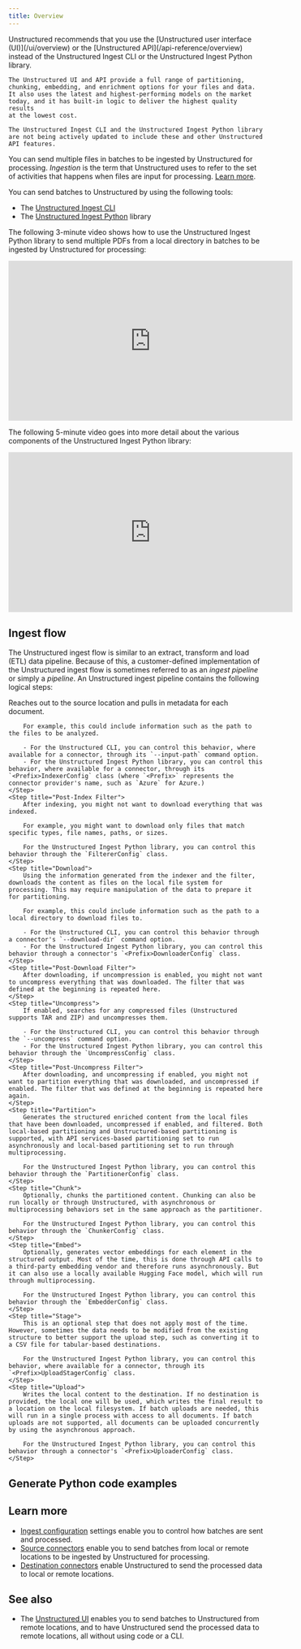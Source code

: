```yaml
---
title: Overview
---
```


<Note>
    Unstructured recommends that you use the [Unstructured user interface (UI)](/ui/overview) or the [Unstructured API](/api-reference/overview) instead of the 
    Unstructured Ingest CLI or the Unstructured Ingest Python library.
    
    The Unstructured UI and API provide a full range of partitioning, chunking, embedding, and enrichment options for your files and data. 
    It also uses the latest and highest-performing models on the market today, and it has built-in logic to deliver the highest quality results 
    at the lowest cost. 
    
    The Unstructured Ingest CLI and the Unstructured Ingest Python library are not being actively updated to include these and other Unstructured API features.
</Note>

You can send multiple files in batches to be ingested by Unstructured for processing. 
_Ingestion_ is the term that Unstructured uses to refer to the set of activities that happens when files are input for processing. [Learn more](/ingestion/overview).

You can send batches to Unstructured by using the following tools:

- The [Unstructured Ingest CLI](/ingestion/ingest-cli)
- The [Unstructured Ingest Python](/ingestion/python-ingest) library

The following 3-minute video shows how to use the Unstructured Ingest Python library to send multiple PDFs from a local directory in batches to be ingested by Unstructured for processing:

<iframe
  width="560"
  height="315"
  src="https://www.youtube.com/embed/tSKHFXsBQ-c"
  title="YouTube video player"
  frameborder="0"
  allow="accelerometer; autoplay; clipboard-write; encrypted-media; gyroscope; picture-in-picture"
  allowfullscreen
></iframe>

The following 5-minute video goes into more detail about the various components of the Unstructured Ingest Python library:

<iframe
width="560"
height="315"
src="https://www.youtube.com/embed/A_kqK2KHTdg"
title="YouTube video player"
frameborder="0"
allow="accelerometer; autoplay; clipboard-write; encrypted-media; gyroscope; picture-in-picture"
allowfullscreen
></iframe>

## Ingest flow

The Unstructured ingest flow is similar to an extract, transform and load (ETL) data pipeline. 
Because of this, a customer-defined implementation of the Unstructured ingest flow is sometimes referred to as an _ingest pipeline_ or simply a _pipeline_. 
An Unstructured ingest pipeline contains the following logical steps:

<Steps>
    <Step title="Index">
        Reaches out to the source location and pulls in metadata for each document.

        For example, this could include information such as the path to the files to be analyzed.

        - For the Unstructured CLI, you can control this behavior, where available for a connector, through its `--input-path` command option.
        - For the Unstructured Ingest Python library, you can control this behavior, where available for a connector, through its `<Prefix>IndexerConfig` class (where `<Prefix>` represents the connector provider's name, such as `Azure` for Azure.)
    </Step>
    <Step title="Post-Index Filter">
        After indexing, you might not want to download everything that was indexed.

        For example, you might want to download only files that match specific types, file names, paths, or sizes. 

        For the Unstructured Ingest Python library, you can control this behavior through the `FiltererConfig` class.
    </Step>
    <Step title="Download">
        Using the information generated from the indexer and the filter, downloads the content as files on the local file system for processing. This may require manipulation of the data to prepare it for partitioning.

        For example, this could include information such as the path to a local directory to download files to.
    
        - For the Unstructured CLI, you can control this behavior through a connector's `--download-dir` command option.
        - For the Unstructured Ingest Python library, you can control this behavior through a connector's `<Prefix>DownloaderConfig` class.
    </Step>
    <Step title="Post-Download Filter">
        After downloading, if uncompression is enabled, you might not want to uncompress everything that was downloaded. The filter that was defined at the beginning is repeated here.
    </Step>
    <Step title="Uncompress"> 
        If enabled, searches for any compressed files (Unstructured supports TAR and ZIP) and uncompresses them.

        - For the Unstructured CLI, you can control this behavior through the `--uncompress` command option.
        - For the Unstructured Ingest Python library, you can control this behavior through the `UncompressConfig` class.
    </Step>
    <Step title="Post-Uncompress Filter">
        After downloading, and uncompressing if enabled, you might not want to partition everything that was downloaded, and uncompressed if enabled. The filter that was defined at the beginning is repeated here again.
    </Step>
    <Step title="Partition"> 
        Generates the structured enriched content from the local files that have been downloaded, uncompressed if enabled, and filtered. Both local-based partitioning and Unstructured-based partitioning is supported, with API services-based partitioning set to run asynchronously and local-based partitioning set to run through multiprocessing.

        For the Unstructured Ingest Python library, you can control this behavior through the `PartitionerConfig` class.
    </Step>
    <Step title="Chunk">
        Optionally, chunks the partitioned content. Chunking can also be run locally or through Unstructured, with asynchronous or multiprocessing behaviors set in the same approach as the partitioner.
    
        For the Unstructured Ingest Python library, you can control this behavior through the `ChunkerConfig` class.
    </Step>
    <Step title="Embed">
        Optionally, generates vector embeddings for each element in the structured output. Most of the time, this is done through API calls to a third-party embedding vendor and therefore runs asynchronously. But it can also use a locally available Hugging Face model, which will run through multiprocessing.
    
        For the Unstructured Ingest Python library, you can control this behavior through the `EmbedderConfig` class.
    </Step>
    <Step title="Stage">
        This is an optional step that does not apply most of the time. However, sometimes the data needs to be modified from the existing structure to better support the upload step, such as converting it to a CSV file for tabular-based destinations.
    
        For the Unstructured Ingest Python library, you can control this behavior, where available for a connector, through its `<Prefix>UploadStagerConfig` class.
    </Step>
    <Step title="Upload">
        Writes the local content to the destination. If no destination is provided, the local one will be used, which writes the final result to a location on the local filesystem. If batch uploads are needed, this will run in a single process with access to all documents. If batch uploads are not supported, all documents can be uploaded concurrently by using the asynchronous approach.
    
        For the Unstructured Ingest Python library, you can control this behavior through a connector's `<Prefix>UploaderConfig` class.
    </Step>
</Steps>

## Generate Python code examples


<GeneratePythonCodeExamples />

## Learn more

- [Ingest configuration](/ingestion/ingest-configuration/overview) settings enable you to control how batches are sent and processed.
- [Source connectors](/ingestion/source-connectors/overview) enable you to send batches from local or remote locations to be ingested by Unstructured for processing.
- [Destination connectors](/ingestion/destination-connectors/overview) enable Unstructured to send the processed data to local or remote locations.

## See also

- The [Unstructured UI](/ui/overview) enables you to send batches to Unstructured from remote locations, and to have Unstructured send the processed data to remote locations, all without using code or a CLI.

